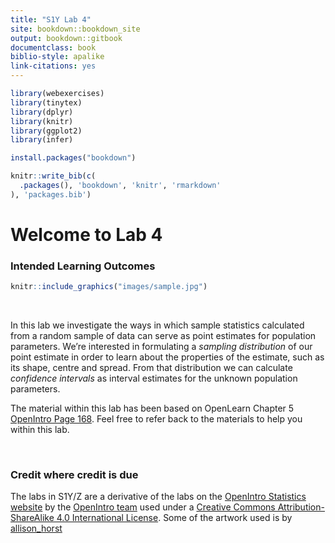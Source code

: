 ```yaml
---
title: "S1Y Lab 4"
site: bookdown::bookdown_site
output: bookdown::gitbook
documentclass: book
biblio-style: apalike
link-citations: yes
---
```


```r
library(webexercises)
library(tinytex)
library(dplyr)
library(knitr)
library(ggplot2)
library(infer)
```

```r
install.packages("bookdown")
```

```r
knitr::write_bib(c(
  .packages(), 'bookdown', 'knitr', 'rmarkdown'
), 'packages.bib')
```

# Welcome to Lab 4 {-}

### Intended Learning Outcomes {-}

```r
knitr::include_graphics("images/sample.jpg")
```

<br>

In this lab we investigate the ways in which sample statistics calculated from a random sample of data can serve as point estimates for population parameters.  We're 
interested in formulating a *sampling distribution* of our point estimate in order 
to learn about the properties of the estimate, such as its shape, centre and spread. From that distribution we can calculate *confidence intervals* as interval estimates for the unknown population parameters.

The material within this lab has been based on OpenLearn Chapter 5 
<a href="https://www.openintro.org/redirect.php?go=os4_tablet&referrer=/stat/os4.php#page=168">OpenIntro Page 168</a>. Feel free to refer back to the materials to help you within this lab. 

<br>

### Credit where credit is due {-}

The labs in S1Y/Z are a derivative of the labs on the <a href="https://www.openintro.org/book/os/">OpenIntro Statistics website</a> by the <a href="https://www.openintro.org/team/"> OpenIntro team</a> used under a <a href="https://creativecommons.org/licenses/by-sa/4.0/">Creative Commons Attribution-ShareAlike 4.0 International License</a>.  Some of the artwork used is by <a href="https://github.com/allisonhorst/stats-illustrations">allison_horst</a>

<br>
